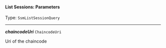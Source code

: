 


#### List Sessions: Parameters

Type: `SsmListSessionQuery`

---

***chaincodeUri*** `ChaincodeUri`

Uri of the chaincode


